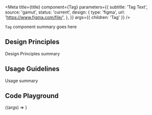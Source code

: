 
<Meta
  title={title}
  component={Tag}
  parameters={{
    subtitle: 'Tag Text',
    source: 'gamut',
    status: 'current',
    design: {
      type: 'figma',
      url: 'https://www.figma.com/file/',
    },
  }}
  args={{ children: 'Tag' }}
/>

`Tag` component summary goes here

## Design Principles

Design Principles summary

## Usage Guidelines

Usage summary

## Code Playground

<Canvas>
  <Story name="Tag">{(args) => <Tag {...args} />}</Story>
</Canvas>

<PropsTable story="Tag" />
